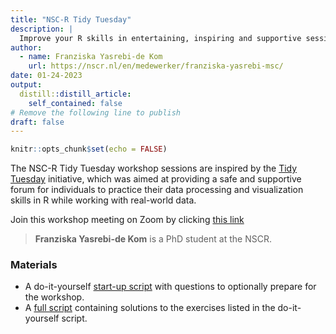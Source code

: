 ```yaml
---
title: "NSC-R Tidy Tuesday"
description: |
  Improve your R skills in entertaining, inspiring and supportive sessions moderated by your own colleagues.
author:
  - name: Franziska Yasrebi-de Kom
    url: https://nscr.nl/en/medewerker/franziska-yasrebi-msc/
date: 01-24-2023
output:
  distill::distill_article:
    self_contained: false
# Remove the following line to publish
draft: false
---
```



```r
knitr::opts_chunk$set(echo = FALSE)
```

The NSC-R Tidy Tuesday workshop sessions are inspired by the [Tidy Tuesday](https://www.tidytuesday.com/) initiative, which was aimed at providing a safe and supportive forum for individuals to practice their data processing and visualization skills in R while working with real-world data.





Join this workshop meeting on Zoom by clicking [this link](https://us02web.zoom.us/j/81146395699?pwd=cG5FNWxZRC9aOUhxV2s0UUVXMW9EQT09)


> **Franziska Yasrebi-de Kom** is a PhD student at the NSCR.


### Materials

- A do-it-yourself [start-up script](https://nscrweb.netlify.app/posts/2023-01-24-nsc-r-tidy-tuesday/Franziska_tidy_tuesday_final_empty_script_to_prepare_for_participants.R) with questions to optionally prepare for the workshop.
- A [full script](https://nscrweb.netlify.app/posts/2023-01-24-nsc-r-tidy-tuesday/Franziska_tidy_tuesday_final.R) containing solutions to the exercises listed in the do-it-yourself script.  

